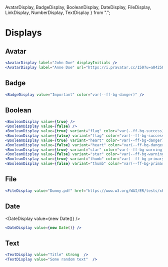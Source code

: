   AvatarDisplay, 
  BadgeDisplay, 
  BooleanDisplay,
  DateDisplay,
  FileDisplay,
  LinkDisplay,
  NumberDisplay,
  TextDisplay
} from ".";

<Meta title="Components/Displays" />

# Displays 


## Avatar

<Unstyled>
<div
  style={{
    display: "flex",
    alignItems: "center",
    gap: "1rem",
    marginTop: "2rem",
  }}
>
  <div>
  <AvatarDisplay label="John Doe" displayInitials />
  </div>
  <div>
  <AvatarDisplay label="Anne Doe" url="https://i.pravatar.cc/150?u=a042581f4e29026704d" />
  </div>
</div>
</Unstyled>

```jsx
<AvatarDisplay label="John Doe" displayInitials />
<AvatarDisplay label="Anne Doe" url="https://i.pravatar.cc/150?u=a042581f4e29026704d" />
```

## Badge

<BadgeDisplay value="Important" color="var(--ff-bg-danger)" />

```jsx
<BadgeDisplay value="Important" color="var(--ff-bg-danger)" />
```

## Boolean 

<div style={{display: "grid", gridTemplateColumns: "1fr 1fr", gap: "1rem", maxWidth: "100px"}}>
<BooleanDisplay value={true} />
<BooleanDisplay value={false} />
<BooleanDisplay value={true} variant="flag" color="var(--ff-bg-success)"/>
<BooleanDisplay value={false} variant="flag" color="var(--ff-bg-success)"/>
<BooleanDisplay value={true} variant="heart" color="var(--ff-bg-danger)" />
<BooleanDisplay value={false} variant="heart" color="var(--ff-bg-danger)"/>
<BooleanDisplay value={true} variant="star" color="var(--ff-bg-warning)"/>
<BooleanDisplay value={false} variant="star" color="var(--ff-bg-warning)" />
<BooleanDisplay value={true} variant="thumb" color="var(--ff-bg-primary)"/>
<BooleanDisplay value={false} variant="thumb" color="var(--ff-bg-primary)"/>
</div>

```jsx
<BooleanDisplay value={true} />
<BooleanDisplay value={false} />
<BooleanDisplay value={true} variant="flag" color="var(--ff-bg-success)"/>
<BooleanDisplay value={false} variant="flag" color="var(--ff-bg-success)"/>
<BooleanDisplay value={true} variant="heart" color="var(--ff-bg-danger)" />
<BooleanDisplay value={false} variant="heart" color="var(--ff-bg-danger)"/>
<BooleanDisplay value={true} variant="star" color="var(--ff-bg-warning)"/>
<BooleanDisplay value={false} variant="star" color="var(--ff-bg-warning)" />
<BooleanDisplay value={true} variant="thumb" color="var(--ff-bg-primary)"/>
<BooleanDisplay value={false} variant="thumb" color="var(--ff-bg-primary)"/>
```

## File

<FileDisplay value="Dummy.pdf" href="https://www.w3.org/WAI/ER/tests/xhtml/testfiles/resources/pdf/dummy.pdf" />


```jsx
<FileDisplay value="Dummy.pdf" href="https://www.w3.org/WAI/ER/tests/xhtml/testfiles/resources/pdf/dummy.pdf" />
```

## Date

<DateDisplay value={new Date()} />


```jsx
<DateDisplay value={new Date()} />
```


## Text

<TextDisplay value="Title" strong  />
<TextDisplay value="Some random text"  />

```jsx
<TextDisplay value="Title" strong  />
<TextDisplay value="Some random text"  />
```
